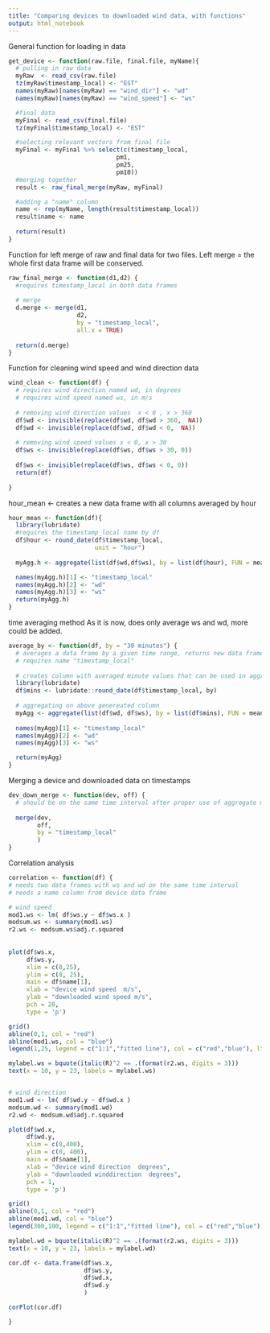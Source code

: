 ```yaml
---
title: "Comparing devices to downloaded wind data, with functions"
output: html_notebook
---
```




General function for loading in data
```r
 
get_device <- function(raw.file, final.file, myName){
  # pulling in raw data
  myRaw  <- read_csv(raw.file)
  tz(myRaw$timestamp_local) <- "EST"
  names(myRaw)[names(myRaw) == "wind_dir"] <- "wd"
  names(myRaw)[names(myRaw) == "wind_speed"] <- "ws"

  #final data
  myFinal <- read_csv(final.file)
  tz(myFinal$timestamp_local) <- "EST"

  #selecting relevant vectors from final file
  myFinal <- myFinal %>% select(c(timestamp_local,
                              pm1,
                              pm25,
                              pm10))
  #merging together
  result <- raw_final_merge(myRaw, myFinal) 

  #adding a "name" column
  name <- rep(myName, length(result$timestamp_local))
  result$name <- name
  
  return(result)
}

```


Function for left merge of raw and final data for two files. Left merge = the whole first data frame will be conserved.  
```r
raw_final_merge <- function(d1,d2) { 
  #requires timestamp_local in both data frames  
  
  # merge 
  d.merge <- merge(d1, 
                   d2,
                   by = "timestamp_local",
                   all.x = TRUE)
  
  return(d.merge)
}

```


Function for cleaning wind speed and wind direction data
```r
wind_clean <- function(df) {
  # requires wind direction named wd, in degrees
  # requires wind speed named ws, in m/s 
  
  # removing wind direction values  x < 0 , x > 360
  df$wd <- invisible(replace(df$wd, df$wd > 360,  NA))
  df$wd <- invisible(replace(df$wd, df$wd < 0,  NA)) 
  
  # removing wind speed values x < 0, x > 30
  df$ws <- invisible(replace(df$ws, df$ws > 30, 0))
                              
  df$ws <- invisible(replace(df$ws, df$ws < 0, 0)) 
  return(df)
   
}
```


hour_mean <- creates a new data frame with all columns averaged by hour
```r
hour_mean <- function(df){
  library(lubridate)
  #requires the timestamp_local name by df
  df$hour <- round_date(df$timestamp_local,  
                        unit = "hour")
   
  myAgg.h <- aggregate(list(df$wd,df$ws), by = list(df$hour), FUN = mean, na.rm = TRUE)

  names(myAgg.h)[1] <- "timestamp_local"
  names(myAgg.h)[2] <- "wd"
  names(myAgg.h)[3] <- "ws"  
  return(myAgg.h)
}

```


time averaging method
As it is now, does only average ws and wd, more could be added. 
```r
average_by <- function(df, by = "30 minutes") {
  # averages a data frame by a given time range, returns new data frame with mean values of averaging
  # requires name "timestamp_local"
  
  # creates column with averaged minute values that can be used in aggregate
  library(lubridate) 
  df$mins <- lubridate::round_date(df$timestamp_local, by)
  
  # aggregating on above genereated column
  myAgg <- aggregate(list(df$wd, df$ws), by = list(df$mins), FUN = mean, na.rm = TRUE)
  
  names(myAgg)[1] <- "timestamp_local"
  names(myAgg)[2] <- "wd"
  names(myAgg)[3] <- "ws"

  return(myAgg)
}

```


Merging a device and downloaded data on timestamps
```r
dev_down_merge <- function(dev, off) {
  # should be on the same time interval after proper use of aggregate methods
  
  merge(dev,
        off,
        by = "timestamp_local"
        )
}


```

Correlation analysis
```r

correlation <- function(df) {
# needs two data frames with ws and wd on the same time interval
# needs a name column from device data frame 

# wind speed  
mod1.ws <- lm( df$ws.y ~ df$ws.x )
modsum.ws <- summary(mod1.ws)
r2.ws <- modsum.ws$adj.r.squared 
  
  
plot(df$ws.x,
     df$ws.y,
     xlim = c(0,25),
     ylim = c(0, 25),
     main = df$name[1],
     xlab = "device wind speed  m/s",
     ylab = "downloaded wind speed m/s",
     pch = 20,
     type = 'p') 

grid()
abline(0,1, col = "red")
abline(mod1.ws, col = "blue")
legend(1,25, legend = c("1:1","fitted line"), col = c("red","blue"), lty=1:1, cex = 0.8)

mylabel.ws = bquote(italic(R)^2 == .(format(r2.ws, digits = 3)))
text(x = 10, y = 23, labels = mylabel.ws)


# wind direction
mod1.wd <- lm( df$wd.y ~ df$wd.x )
modsum.wd <- summary(mod1.wd)
r2.wd <- modsum.wd$adj.r.squared 

plot(df$wd.x,
     df$wd.y,
     xlim = c(0,400), 
     ylim = c(0, 400),
     main = df$name[1],
     xlab = "device wind direction  degrees",
     ylab = "downloaded winddirection  degrees",
     pch = 1,
     type = 'p') 

grid() 
abline(0,1, col = "red")
abline(mod1.wd, col = "blue")
legend(300,100, legend = c("1:1","fitted line"), col = c("red","blue"), lty=1:1, cex=0.8)

mylabel.wd = bquote(italic(R)^2 == .(format(r2.ws, digits = 3)))
text(x = 10, y = 23, labels = mylabel.wd)

cor.df <- data.frame(df$ws.x,
                     df$ws.y,
                     df$wd.x,
                     df$wd.y
                     )

corPlot(cor.df)

}

```





